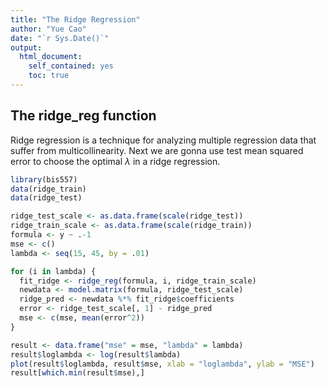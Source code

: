 ```yaml
---
title: "The Ridge Regression"
author: "Yue Cao"
date: "`r Sys.Date()`"
output:
  html_document:
    self_contained: yes
    toc: true
---
```

<!--
%\VignetteEngine{knitr::rmarkdown}
%\VignetteIndexEntry{The ridge regression vignette}
-->

## The ridge_reg function

Ridge regression is a technique for analyzing multiple regression data that suffer from multicollinearity. Next we are gonna use test mean squared error to choose the optimal $\lambda$ in a ridge regression.

```r
library(bis557)
data(ridge_train)
data(ridge_test)

ridge_test_scale <- as.data.frame(scale(ridge_test))
ridge_train_scale <- as.data.frame(scale(ridge_train))
formula <- y ~ .-1
mse <- c()
lambda <- seq(15, 45, by = .01)

for (i in lambda) {
  fit_ridge <- ridge_reg(formula, i, ridge_train_scale)
  newdata <- model.matrix(formula, ridge_test_scale)
  ridge_pred <- newdata %*% fit_ridge$coefficients
  error <- ridge_test_scale[, 1] - ridge_pred
  mse <- c(mse, mean(error^2))
}

result <- data.frame("mse" = mse, "lambda" = lambda)
result$loglambda <- log(result$lambda)
plot(result$loglambda, result$mse, xlab = "loglambda", ylab = "MSE")
result[which.min(result$mse),]
```
